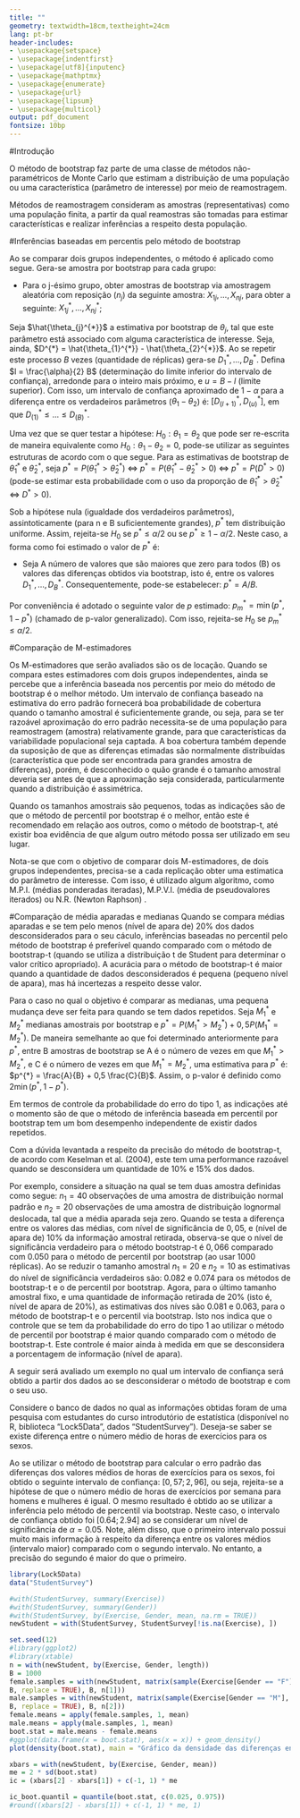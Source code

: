```yaml
---
title: ""
geometry: textwidth=18cm,textheight=24cm
lang: pt-br
header-includes:
- \usepackage{setspace}
- \usepackage{indentfirst}
- \usepackage[utf8]{inputenc}
- \usepackage{mathptmx}
- \usepackage{enumerate}
- \usepackage{url} 
- \usepackage{lipsum}
- \usepackage{multicol}
output: pdf_document
fontsize: 10bp
---
```



\begin{titlepage}
\begin{center}
\thispagestyle{empty}
\begin{figure}[!htb]
\begin{center}
\begin{minipage}[b]{0.5\linewidth}
\begin{center}
\end{center}
\end{minipage}
\begin{minipage}[b]{0.7\linewidth}
\begin{center}
\vspace*{1cm}
 {\large \bf Universidade Estadual de Campinas\\[5pt]
Instituto de Matemática, Estatística e Computação Cientifica\\[3pt]
Departamento de Estatística}
\end{center}
\end{minipage}
\end{center}
\end{figure}
\vspace*{\stretch{1}}
\begin{center}
\vspace*{5cm}
{\huge \bf Relatório \\[7pt]
Capítulo 5 - Comparação de dois grupos}
\end{center}
\vspace*{\stretch{1}}
\begin{center}
\vspace*{4cm}
{\Large \bf Hugo Calegari  RA:155738 \\
Leonardo Uchoa Pedreira RA:156231\break
}\\[3pt]
{\large \bf Professor: Verônica}\\[5pt]
\end{center}
\vspace*{\stretch{1}}
\centerline{\bf Campinas-SP, 29 de Junho de 2017}
\vspace*{\stretch{1}}
\end{center}
\end{titlepage}

\onehalfspacing
\newpage

#Introdução

O método de bootstrap faz parte de uma classe de métodos não-paramétricos de Monte Carlo que estimam a distribuição de uma população ou uma característica (parâmetro de interesse) por meio de reamostragem.

Métodos de reamostragem consideram as amostras (representativas) como uma população finita, a partir da qual reamostras são tomadas para estimar características e realizar inferências a respeito desta população. 

#Inferências baseadas em percentis pelo método de bootstrap

Ao se comparar dois grupos independentes, o método é aplicado como segue. Gera-se amostra por bootstrap para cada grupo:

- Para o j-ésimo grupo, obter amostras de bootstrap via amostragem aleatória com reposição ($n_{j}$) da seguinte amostra: $X_{1j}, \dots, X_{nj}$, para obter a seguinte: $X_{1j}^{*}, \dots, X_{nj}^{*}$;

Seja $\hat{\theta_{j}^{*}}$ a estimativa por bootstrap de $\theta_{j}$, tal que este parâmetro está associado com alguma característica de interesse. Seja, ainda, $D^{*} = \hat{\theta_{1}^{*}} - \hat{\theta_{2}^{*}}$. Ao se repetir este processo $B$ vezes (quantidade de réplicas) gera-se $D_{1}^{*}, \dots,  D_{B}^{*}$. Defina $l = \frac{\alpha}{2} B$ (determinação do limite inferior do intervalo de confiança), arredonde para o inteiro mais próximo, e $u = B - l$ (limite superior). Com isso, um intervalo de confiança aproximado de $1- \alpha$ para a diferença entre os verdadeiros parâmetros ($\theta_{1} - \theta_{2}$) é: $[D_{(l+1)}^{*}, D_{(u)}^{*}]$, em que $D_{(1)}^{*} \le \dots \le D_{(B)}^{*}$.


Uma vez que se quer testar a hipótese: $H_{0}: \theta_{1} = \theta_{2}$ que pode ser re-escrita de maneira equivalente como $H_{0}: \theta_{1} - \theta_{2} = 0$, pode-se utilizar as seguintes estruturas de acordo com o que segue. Para as estimativas de bootstrap de $\hat{\theta}^{*}_{1}$ e $\hat{\theta}^{*}_{2}$, seja $p^{*} = P(\hat{\theta}^{*}_{1} >  \hat{\theta}^{*}_{2})$ $\Leftrightarrow$ $p^{*} = P(\hat{\theta}^{*}_{1} -  \hat{\theta}^{*}_{2} > 0)$ $\Leftrightarrow$ $p^{*} = P(D^{*} > 0)$ (pode-se estimar esta probabilidade com o uso da proporção de $\hat{\theta}^{*}_{1} >  \hat{\theta}^{*}_{2}$ $\Leftrightarrow$ $D^{*} > 0$).

Sob a hipótese nula (igualdade dos verdadeiros parâmetros), assintoticamente (para n e B suficientemente grandes), $p^{*}$ tem distribuição uniforme. Assim, rejeita-se $H_{0}$ se $p^{*} \le \alpha/2$ ou se $p^{*} \ge 1 - \alpha/2$. Neste caso, a forma como foi estimado o valor de $p^{*}$ é: 

- Seja A  número de valores que são maiores que zero para todos (B) os valores das diferenças obtidos via bootstrap, isto é, entre os valores $D_{1}^{*}, \dots,  D_{B}^{*}$. Consequentemente, pode-se estabelecer: $p^{*} = A/B$.

Por conveniência é adotado o seguinte valor de $p$ estimado: $p_{m}^{*} = \min(p^{*}, 1-p^{*})$ (chamado de p-valor generalizado). Com isso, rejeita-se $H_{0}$ se $p_{m}^{*} \le \alpha/2$.


#Comparação de M-estimadores

Os M-estimadores que serão avaliados são os de locação. Quando se compara estes estimadores com dois grupos independentes, ainda se percebe que a inferência baseada nos percentis por meio do método de bootstrap é o melhor método. Um intervalo de confiança baseado na estimativa do erro padrão fornecerá boa probabilidade de cobertura quando o tamanho amostral é suficientemente grande, ou seja, para se ter razoável aproximação do erro padrão necessita-se de uma população para reamostragem (amostra) relativamente grande, para que características da variabilidade populacional seja captada. A boa cobertura também depende da suposição de que as diferenças etimadas são normalmente distribuídas (característica que pode ser encontrada para grandes amostra de diferenças), porém, é desconhecido o quão grande é o tamanho amostral deveria ser antes de que a aproximação seja considerada, particularmente quando a distribuição é assimétrica.

Quando os tamanhos amostrais são pequenos, todas as indicações são de que o método de percentil por bootstrap é o melhor, então este é recomendado em relação aos outros, como o método de bootstrap-t, até existir boa evidência de que algum outro método possa ser utilizado em seu lugar.

Nota-se que com o objetivo de comparar dois M-estimadores, de dois grupos independentes, precisa-se a cada replicação obter uma estimatica do parâmetro de interesse. Com isso, é utilizado algum algoritmo, como M.P.I. (médias ponderadas iteradas), M.P.V.I. (média de pseudovalores iterados) ou N.R. (Newton Raphson) .

#Comparação de média aparadas e medianas
Quando se compara médias aparadas e se tem pelo menos (nível de apara de) 20% dos dados desconsiderados para o seu cáculo, inferências baseadas no percentil pelo método de bootstrap é preferível quando comparado com o método de bootstrap-t (quando se utiliza a distribuição t de Student para determinar o valor crítico apropriado). A acurácia para o método de bootstrap-t é maior quando a quantidade de dados desconsiderados é pequena (pequeno nível de apara), mas há incertezas a respeito desse valor.

Para o caso no qual o objetivo é comparar as medianas, uma pequena mudança deve ser feita para quando se tem dados repetidos. Seja $M_{1}^{*}$ e $M_{2}^{*}$ medianas amostrais por bootstrap e $p^{*} = P(M_{1}^{*} > M_{2}^{*}) + 0,5P(M_{1}^{*} = M_{2}^{*})$. De maneira semelhante ao que foi determinado anteriormente para $p^{*}$, entre B amostras de bootstrap se A é o número de vezes em que $M_{1}^{*} > M_{2}^{*}$, e C é o número de vezes em que $M_{1}^{*} = M_{2}^{*}$, uma estimativa para $p^{*}$ é: $p^{*} = \frac{A}{B} + 0,5 \frac{C}{B}$. Assim, o p-valor é definido como $2 \min(p^{*}, 1 - p^{*})$.

Em termos de controle da probabilidade do erro do tipo 1, as indicações até o momento são de que o método de inferência baseada em percentil por bootstrap tem um bom desempenho independente de existir dados repetidos.

Com a dúvida levantada a respeito da precisão do método de bootstrap-t, de acordo com Keselman et al. (2004), este tem uma performance razoável quando se desconsidera um quantidade de 10% e 15% dos dados. 

Por exemplo, considere a situação na qual se tem duas amostra definidas como segue: $n_{1} = 40$ observações de uma amostra de distribuição normal padrão e $n_{2} = 20$ observações de uma amostra de distribuição lognormal deslocada, tal que a média aparada seja zero. Quando se testa a diferença entre os valores das médias, com nível de significância de $0,05$, e (nível de apara de) 10% da informação amostral retirada, observa-se que o nível de significância verdadeiro para o método bootstrap-t é $0,066$ comparado com $0.050$ para o método de percentil por bootstrap (ao usar $1000$ réplicas). Ao se reduzir o tamanho amostral $n_{1} = 20$ e $n_{2} = 10$ as estimativas do nível de significância verdadeiros são: $0.082$ e $0.074$ para os métodos de bootstrap-t e o de percentil por bootstrap. Agora, para o último tamanho amostral fixo, e uma quantidade de informação retirada de 20% (isto é, nível de apara de 20%), as estimativas dos níves são $0.081$ e $0.063$, para o método de bootstrap-t e o percentil via bootstrap. Isto nos indica que o controle que se tem da probabilidade do erro do tipo 1 ao utilizar o método de percentil por bootstrap é maior quando comparado com o método de bootstrap-t. Este controle é maior ainda à medida em que se desconsidera a porcentagem de informação (nível de apara).

A seguir será avaliado um exemplo no qual um intervalo de confiança será obtido a partir dos dados ao se desconsiderar o método de bootstrap e com o seu uso.

Considere o banco de dados no qual as informações obtidas foram de uma pesquisa com estudantes do curso introdutório de estatística (disponível no R, biblioteca "Lock5Data", dados "StudentSurvey"). Deseja-se saber se existe diferença entre o número médio de horas de exercícios para os sexos.

Ao se utilizar o método de bootstrap para calcular o erro padrão das diferenças dos valores médios de horas de exercícios para os sexos, foi obtido o seguinte intervalo de confiança: $[0,57 ; 2,96]$, ou seja, rejeita-se a hipótese de que o número médio de horas de exercícios por semana para homens e mulheres é igual. O mesmo resultado é obtido ao se utilizar a inferência pelo método de percentil via bootstrap. Neste caso, o intervalo de confiança obtido foi $[0.64 ; 2.94]$ ao se considerar um nível de significância de $\alpha = 0.05$. Note, além disso, que o primeiro intervalo possui muito mais informação à respeito da diferença entre os valores médios (intervalo maior) comparado com o segundo intervalo. No entanto, a precisão do segundo é maior do que o primeiro.


```r
library(Lock5Data)
data("StudentSurvey")

#with(StudentSurvey, summary(Exercise))
#with(StudentSurvey, summary(Gender))
#with(StudentSurvey, by(Exercise, Gender, mean, na.rm = TRUE))
newStudent = with(StudentSurvey, StudentSurvey[!is.na(Exercise), ])

```

```r
set.seed(12)
#library(ggplot2)
#library(xtable)
n = with(newStudent, by(Exercise, Gender, length))
B = 1000
female.samples = with(newStudent, matrix(sample(Exercise[Gender == "F"], size = n[1] *
B, replace = TRUE), B, n[1]))
male.samples = with(newStudent, matrix(sample(Exercise[Gender == "M"], size = n[2] *
B, replace = TRUE), B, n[2]))
female.means = apply(female.samples, 1, mean)
male.means = apply(male.samples, 1, mean)
boot.stat = male.means - female.means
#ggplot(data.frame(x = boot.stat), aes(x = x)) + geom_density()
plot(density(boot.stat), main = "Gráfico da densidade das diferenças entre as médias", ylab = "Densidade", xlab = "")

xbars = with(newStudent, by(Exercise, Gender, mean))
me = 2 * sd(boot.stat)
ic = (xbars[2] - xbars[1]) + c(-1, 1) * me

ic_boot.quantil = quantile(boot.stat, c(0.025, 0.975))
#round((xbars[2] - xbars[1]) + c(-1, 1) * me, 1)
```
